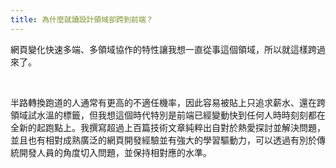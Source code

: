 ```yaml
---
title: 為什麼就讀設計領域卻跨到前端？
---
```


網頁變化快速多端、多領域協作的特性讓我想一直從事這個領域，所以就這樣跨過來了。

<br />

半路轉換跑道的人通常有更高的不適任機率，因此容易被貼上只追求薪水、還在跨領域試水溫的標籤，但我想這個時代特別是前端已經變動快到任何人時時刻刻都在全新的起跑點上。我撰寫超過上百篇技術文章純粹出自對於熱愛探討並解決問題，並且也有相對成熟廣泛的網頁開發經驗並有強大的學習驅動力，可以透過有別於傳統開發人員的角度切入問題，並保持相對應的水準。
